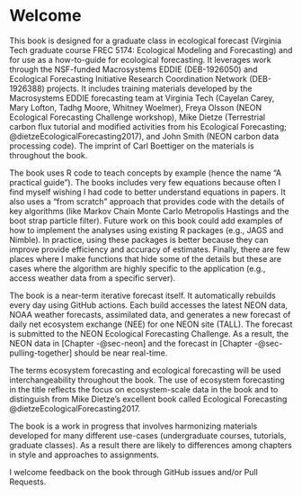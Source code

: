 # Welcome {.unnumbered}

This book is designed for a graduate class in ecological forecast (Virginia Tech graduate course FREC 5174: Ecological Modeling and Forecasting) and for use as a how-to-guide for ecological forecasting. It leverages work through the NSF-funded Macrosystems EDDIE (DEB-1926050) and Ecological Forecasting Initiative Research Coordination Network (DEB-1926388) projects. It includes training materials developed by the Macrosystems EDDIE forecasting team at Virginia Tech (Cayelan Carey, Mary Lofton, Tadhg Moore, Whitney Woelmer), Freya Olsson (NEON Ecological Forecasting Challenge workshop), Mike Dietze (Terrestrial carbon flux tutorial and modified activities from his Ecological Forecasting; @dietzeEcologicalForecasting2017), and John Smith (NEON carbon data processing code). The imprint of Carl Boettiger on the materials is throughout the book.

The book uses R code to teach concepts by example (hence the name "A practical guide"). The books includes very few equations because often I find myself wishing I had code to better understand equations in papers. It also uses a "from scratch" approach that provides code with the details of key algorithms (like Markov Chain Monte Carlo Metropolis Hastings and the boot strap particle filter). Future work on this book could add examples of how to implement the analyses using existing R packages (e.g., JAGS and Nimble). In practice, using these packages is better because they can improve provide efficiency and accuracy of estimates. Finally, there are few places where I make functions that hide some of the details but these are cases where the algorithm are highly specific to the application (e.g., access weather data from a specific server).

The book is a near-term iterative forecast itself. It automatically rebuilds every day using GitHub actions. Each build accesses the latest NEON data, NOAA weather forecasts, assimilated data, and generates a new forecast of daily net ecosystem exchange (NEE) for one NEON site (TALL). The forecast is submitted to the NEON Ecological Forecasting Challenge. As a result, the NEON data in [Chapter -@sec-neon] and the forecast in [Chapter -@sec-pulling-together] should be near real-time.

The terms ecosystem forecasting and ecological forecasting will be used interchangeability throughout the book. The use of ecosystem forecasting in the title reflects the focus on ecosystem-scale data in the book and to distinguish from Mike Dietze's excellent book called Ecological Forecasting @dietzeEcologicalForecasting2017.

The book is a work in progress that involves harmonizing materials developed for many different use-cases (undergraduate courses, tutorials, graduate classes). As a result there are likely to differences among chapters in style and approaches to assignments.

I welcome feedback on the book through GitHub issues and/or Pull Requests.
